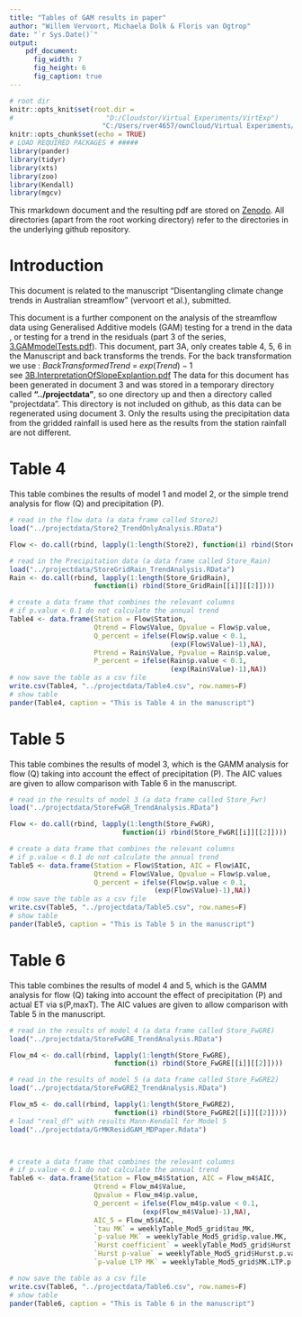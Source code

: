```yaml
---
title: "Tables of GAM results in paper"
author: "Willem Vervoort, Michaela Dolk & Floris van Ogtrop"
date: "`r Sys.Date()`"
output: 
    pdf_document:
      fig_width: 7
      fig_height: 6
      fig_caption: true
---
```

```r
# root dir
knitr::opts_knit$set(root.dir = 
#                       "D:/Cloudstor/Virtual Experiments/VirtExp")
                       "C:/Users/rver4657/ownCloud/Virtual Experiments/VirtExp")
knitr::opts_chunk$set(echo = TRUE)
# LOAD REQUIRED PACKAGES # #####
library(pander)
library(tidyr)
library(xts)
library(zoo)
library(Kendall)
library(mgcv)
```

This rmarkdown document and the resulting pdf are stored on [Zenodo](https://zenodo.org/record/1013991#.XpZyfMgzb_4). All directories (apart from the root working directory) refer to the directories in the underlying github repository. 

# Introduction
This document is related to the manuscript "Disentangling climate change trends in Australian streamflow" (vervoort et al.), submitted. 

This document is a further component on the analysis of the streamflow data using Generalised Additive models (GAM) testing for a trend in the data , or testing for a trend in the residuals (part 3 of the series, [3.GAMmodelTests.pdf](./3.GAMmodelTests.pdf)). This document, part 3A, only creates table 4, 5, 6 in the Manuscript and back transforms the trends.
For the back transformation we use :
$BackTransformedTrend\; =\; exp(Trend) - 1$  
see [3B.InterpretationOfSlopeExplantion.pdf](./3B.InterpretationOfSlopeExplantion.pdf)
The data for this document has been generated in document 3 and was stored in a temporary directory called **"../projectdata"**, so one directory up and then a directory called "projectdata". This directory is not included on github, as this data can be regenerated using document 3.
Only the results using the precipitation data from the gridded rainfall is used here as the results from the station rainfall are not different.  

# Table 4   
This table combines the results of model 1 and model 2, or the simple trend analysis for flow (Q) and precipitation (P).  

```r
# read in the flow data (a data frame called Store2)
load("../projectdata/Store2_TrendOnlyAnalysis.RData")

Flow <- do.call(rbind, lapply(1:length(Store2), function(i) rbind(Store2[[i]][[2]])))

# read in the Precipitation data (a data frame called Store_Rain)
load("../projectdata/StoreGridRain_TrendAnalysis.RData")
Rain <- do.call(rbind, lapply(1:length(Store_GridRain), 
                     function(i) rbind(Store_GridRain[[i]][[2]])))

# create a data frame that combines the relevant columns
# if p.value < 0.1 do not calculate the annual trend
Table4 <- data.frame(Station = Flow$Station, 
                     Qtrend = Flow$Value, Qpvalue = Flow$p.value,
                     Q_percent = ifelse(Flow$p.value < 0.1,
                                        (exp(Flow$Value)-1),NA),
                     Ptrend = Rain$Value, Ppvalue = Rain$p.value,
                     P_percent = ifelse(Rain$p.value < 0.1,
                                        (exp(Rain$Value)-1),NA))
# now save the table as a csv file
write.csv(Table4, "../projectdata/Table4.csv", row.names=F)
# show table
pander(Table4, caption = "This is Table 4 in the manuscript")
```

# Table 5   
This table combines the results of model 3, which is the GAMM analysis for flow (Q) taking into account the effect of precipitation (P). The AIC values are given to allow comparison with Table 6 in the manuscript.  

```r
# read in the results of model 3 (a data frame called Store_Fwr)
load("../projectdata/StoreFwGR_TrendAnalysis.RData")

Flow <- do.call(rbind, lapply(1:length(Store_FwGR), 
                            function(i) rbind(Store_FwGR[[i]][[2]])))

# create a data frame that combines the relevant columns
# if p.value < 0.1 do not calculate the annual trend
Table5 <- data.frame(Station = Flow$Station, AIC = Flow$AIC,
                     Qtrend = Flow$Value, Qpvalue = Flow$p.value,
                     Q_percent = ifelse(Flow$p.value < 0.1,
                                    (exp(Flow$Value)-1),NA))
# now save the table as a csv file
write.csv(Table5, "../projectdata/Table5.csv", row.names=F)
# show table
pander(Table5, caption = "This is Table 5 in the manuscript")
```

# Table 6   
This table combines the results of model 4 and 5, which is the GAMM analysis for flow (Q) taking into account the effect of precipitation (P) and actual ET via s(P,maxT). The AIC values are given to allow comparison with Table 5 in the manuscript.  

```r
# read in the results of model 4 (a data frame called Store_FwGRE)
load("../projectdata/StoreFwGRE_TrendAnalysis.RData")

Flow_m4 <- do.call(rbind, lapply(1:length(Store_FwGRE), 
                          function(i) rbind(Store_FwGRE[[i]][[2]])))

# read in the results of model 5 (a data frame called Store_FwGRE2)
load("../projectdata/StoreFwGRE2_TrendAnalysis.RData")

Flow_m5 <- do.call(rbind, lapply(1:length(Store_FwGRE2),
                          function(i) rbind(Store_FwGRE2[[i]][[2]])))
# load "real_df" with results Mann-Kendall for Model 5
load("../projectdata/GrMKResidGAM_MDPaper.Rdata")



# create a data frame that combines the relevant columns
# if p.value < 0.1 do not calculate the annual trend
Table6 <- data.frame(Station = Flow_m4$Station, AIC = Flow_m4$AIC,
                     Qtrend = Flow_m4$Value, 
                     Qpvalue = Flow_m4$p.value,
                     Q_percent = ifelse(Flow_m4$p.value < 0.1,
                                 (exp(Flow_m4$Value)-1),NA),
                     AIC_5 = Flow_m5$AIC,
                     `tau MK` = weeklyTable_Mod5_grid$tau_MK,
                     `p-value MK` = weeklyTable_Mod5_grid$p.value.MK,
                     `Hurst coefficient` = weeklyTable_Mod5_grid$Hurst.value,
                     `Hurst p-value` = weeklyTable_Mod5_grid$Hurst.p.value,
                     `p-value LTP MK` = weeklyTable_Mod5_grid$MK.LTP.p.value)

# now save the table as a csv file
write.csv(Table6, "../projectdata/Table6.csv", row.names=F)
# show table
pander(Table6, caption = "This is Table 6 in the manuscript")
```